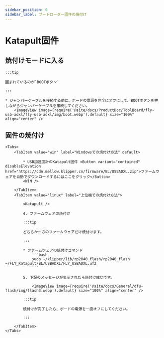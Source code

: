 ```yaml
---
sidebar_position: 6
sidebar_label: ブートローダー固件の焼付け
---
```



# Katapult固件

## 焼付けモードに入る

    :::tip

    囲まれているのが`BOOTボタン`

    :::

    * ジャンパーケーブルを接続する前に、ボードの電源を完全にオフにして、BOOTボタンを押しながらジャンパーケーブルを接続してください。
        <ImageView image={require('@site/docs/ProductDoc/ToolBoard/fly-usb-adxl/fly-usb-adxl/img/boot.webp').default} size="100%" align="center" />

## 固件の焼付け
    <Tabs>
        <TabItem value="win" label="Windowsでの焼付け方法" default>

            * USB加速度計のKatapult固件 <Button variant="contained" disableElevation href="https://cdn.mellow.klipper.cn/firmware/BL/USBADXL.zip">ファームウェアを自動でダウンロードするにはここをクリック</Button>
            <WIN />
            
        </TabItem>
        <TabItem value="linux" label="上位機での焼付け方法">
            
            <Katapult />

            4. ファームウェアの焼付け

            :::tip

            どちらか一方のファームウェアだけ焼付けます。

            :::

            * ファームウェアの焼付けコマンド
                ```bash
                sudo ~/klipper/lib/rp2040_flash/rp2040_flash ~/FLY_Katapult/BL/USBADXL/FLY_USBADXL.uf2
                ```

            5. 下記のメッセージが表示されたら焼付け成功です。

                <ImageView image={require('@site/docs/General/dfu-flash/img/flash3.webp').default} size="100%" align="center" />

            :::tip

            焼付けが完了したら、ボードの電源を一度オフにしてください。

            :::

        </TabItem>
    </Tabs>